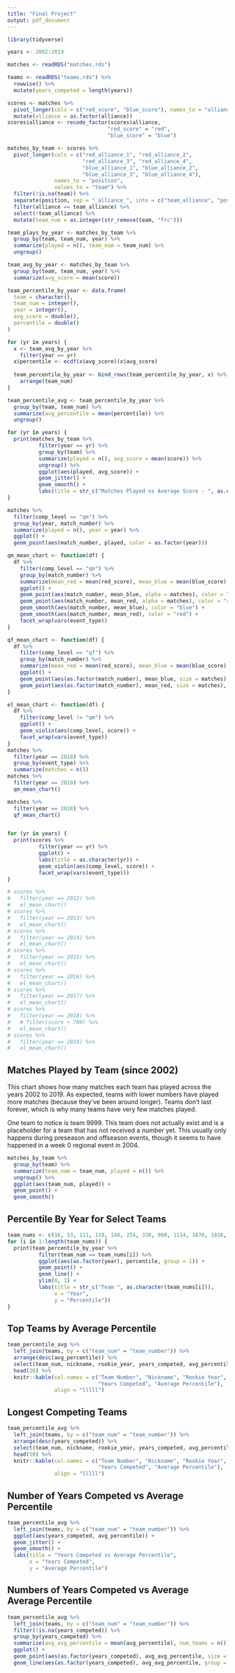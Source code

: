 ```yaml
---
title: "Final Project"
output: pdf_document
---
```


```r
library(tidyverse)
```

```r
years <- 2002:2019
```

```r
matches <- readRDS("matches.rds")
```

```r
teams <- readRDS("teams.rds") %>%
  rowwise() %>%
  mutate(years_competed = length(years))
```

```r
scores <- matches %>%
  pivot_longer(cols = c("red_score", "blue_score"), names_to = "alliance", values_to = "score") %>%
  mutate(alliance = as.factor(alliance))
scores$alliance <- recode_factor(scores$alliance,
                                "red_score" = "red",
                                "blue_score" = "blue")
```

```r
matches_by_team <- scores %>%
  pivot_longer(cols = c("red_alliance_1", "red_alliance_2",
                        "red_alliance_3", "red_alliance_4",
                        "blue_alliance_1", "blue_alliance_2",
                        "blue_alliance_3", "blue_alliance_4"),
               names_to = "position",
               values_to = "team") %>%
  filter(!is.na(team)) %>%
  separate(position, sep = "_alliance_", into = c("team_alliance", "position")) %>%
  filter(alliance == team_alliance) %>%
  select(!team_alliance) %>%
  mutate(team_num = as.integer(str_remove(team, "frc")))
```

```r
team_plays_by_year <- matches_by_team %>%
  group_by(team, team_num, year) %>%
  summarize(played = n(), team_num = team_num) %>%
  ungroup()
```

```r
team_avg_by_year <- matches_by_team %>%
  group_by(team, team_num, year) %>%
  summarize(avg_score = mean(score))
```

```r
team_percentile_by_year <- data.frame(
  team = character(),
  team_num = integer(),
  year = integer(),
  avg_score = double(),
  percentile = double()
)

for (yr in years) {
  x <- team_avg_by_year %>%
    filter(year == yr)
  x$percentile <- ecdf(x$avg_score)(x$avg_score)
  
  team_percentile_by_year <- bind_rows(team_percentile_by_year, x) %>%
    arrange(team_num)
}

```

```r
team_percentile_avg <- team_percentile_by_year %>%
  group_by(team, team_num) %>%
  summarize(avg_percentile = mean(percentile)) %>%
  ungroup()
```

```r
for (yr in years) {
  print(matches_by_team %>%
          filter(year == yr) %>%
          group_by(team) %>%
          summarize(played = n(), avg_score = mean(score)) %>%
          ungroup() %>%
          ggplot(aes(played, avg_score)) +
          geom_jitter() +
          geom_smooth() +
          labs(title = str_c("Matches Played vs Average Score - ", as.character(yr))))
}
```

```r
matches %>%
  filter(comp_level == "qm") %>%
  group_by(year, match_number) %>%
  summarize(played = n(), year = year) %>%
  ggplot() +
  geom_point(aes(match_number, played, color = as.factor(year)))
```

```r
qm_mean_chart <- function(df) {
  df %>%
    filter(comp_level == "qm") %>%
    group_by(match_number) %>%
    summarize(mean_red = mean(red_score), mean_blue = mean(blue_score), matches = n(), event_type = event_type) %>%
    ggplot() +
    geom_point(aes(match_number, mean_blue, alpha = matches), color = "blue") +
    geom_point(aes(match_number, mean_red, alpha = matches), color = "red") +
    geom_smooth(aes(match_number, mean_blue), color = "blue") +
    geom_smooth(aes(match_number, mean_red), color = "red") +
    facet_wrap(vars(event_type))
}

qf_mean_chart <- function(df) {
  df %>%
    filter(comp_level == "qf") %>%
    group_by(match_number) %>%
    summarize(mean_red = mean(red_score), mean_blue = mean(blue_score), matches = n(), event_type = event_type) %>%
    ggplot() +
    geom_point(aes(as.factor(match_number), mean_blue, size = matches), color = "blue") +
    geom_point(aes(as.factor(match_number), mean_red, size = matches), color = "red")
}

el_mean_chart <- function(df) {
  df %>%
    filter(comp_level != "qm") %>%
    ggplot() +
    geom_violin(aes(comp_level, score)) +
    facet_wrap(vars(event_type))
}
matches %>%
  filter(year == 2018) %>%
  group_by(event_type) %>%
  summarize(matches = n())
matches %>%
  filter(year == 2018) %>%
  qm_mean_chart()

matches %>%
  filter(year == 2018) %>%
  qf_mean_chart()


for (yr in years) {
  print(scores %>%
          filter(year == yr) %>%
          ggplot() +
          labs(title = as.character(yr)) +
          geom_violin(aes(comp_level, score)) +
          facet_wrap(vars(event_type)))
}

# scores %>%
#   filter(year == 2012) %>%
#   el_mean_chart()
# scores %>%
#   filter(year == 2013) %>%
#   el_mean_chart()
# scores %>%
#   filter(year == 2014) %>%
#   el_mean_chart()
# scores %>%
#   filter(year == 2015) %>%
#   el_mean_chart()
# scores %>%
#   filter(year == 2016) %>%
#   el_mean_chart()
# scores %>%
#   filter(year == 2017) %>%
#   el_mean_chart()
# scores %>%
#   filter(year == 2018) %>%
#   # filter(score < 700) %>%
#   el_mean_chart()
# scores %>%
#   filter(year == 2019) %>%
#   el_mean_chart()

```

## Matches Played by Team (since 2002)

This chart shows how many matches each team has played across the years 2002 to 2019.
As expected, teams with lower numbers have played more matches (because they've been around longer).
Teams don't last forever, which is why many teams have very few matches played.

One team to notice is team 9999.
This team does not actually exist and is a placeholder for a team that has not received a number yet.
This usually only happens during preseason and offseason events, though it seems to have happened in a week 0 regional event in 2004.

```r
matches_by_team %>%
  group_by(team) %>%
  summarize(team_num = team_num, played = n()) %>%
  ungroup() %>%
  ggplot(aes(team_num, played)) +
  geom_point() +
  geom_smooth()
```


## Percentile By Year for Select Teams

```r
team_nums <- c(16, 33, 111, 118, 148, 254, 330, 900, 1114, 1678, 1816, 2052, 2056, 2220, 2846, 2855, 3130, 4536, 5172, 5434)
for (i in 1:length(team_nums)) {
  print(team_percentile_by_year %>%
          filter(team_num == team_nums[i]) %>%
          ggplot(aes(as.factor(year), percentile, group = 1)) +
          geom_point() +
          geom_line() +
          ylim(0, 1) +
          labs(title = str_c("Team ", as.character(team_nums[i])),
               x = "Year",
               y = "Percentile"))
}
```

## Top Teams by Average Percentile

```r
team_percentile_avg %>%
  left_join(teams, by = c("team_num" = "team_number")) %>%
  arrange(desc(avg_percentile)) %>%
  select(team_num, nickname, rookie_year, years_competed, avg_percentile) %>%
  head(20) %>%
  knitr::kable(col.names = c("Team Number", "Nickname", "Rookie Year", 
                             "Years Competed", "Average Percentile"),
               align = "lllll")
```

## Longest Competing Teams

```r
team_percentile_avg %>%
  left_join(teams, by = c("team_num" = "team_number")) %>%
  arrange(desc(years_competed)) %>%
  select(team_num, nickname, rookie_year, years_competed, avg_percentile) %>%
  head(50) %>%
  knitr::kable(col.names = c("Team Number", "Nickname", "Rookie Year", 
                             "Years Competed", "Average Percentile"),
               align = "lllll")
```


## Number of Years Competed vs Average Percentile

```r
team_percentile_avg %>%
  left_join(teams, by = c("team_num" = "team_number")) %>%
  ggplot(aes(years_competed, avg_percentile)) +
  geom_jitter() +
  geom_smooth() +
  labs(title = "Years Competed vs Average Percentile",
       x = "Years Competed",
       y = "Average Percentile")
```


## Numbers of Years Competed vs Average Average Percentile

```r
team_percentile_avg %>%
  left_join(teams, by = c("team_num" = "team_number")) %>%
  filter(!is.na(years_competed)) %>%
  group_by(years_competed) %>%
  summarize(avg_avg_percentile = mean(avg_percentile), num_teams = n()) %>%
  ggplot() +
  geom_point(aes(as.factor(years_competed), avg_avg_percentile, size = num_teams)) +
  geom_line(aes(as.factor(years_competed), avg_avg_percentile, group = 1))
```